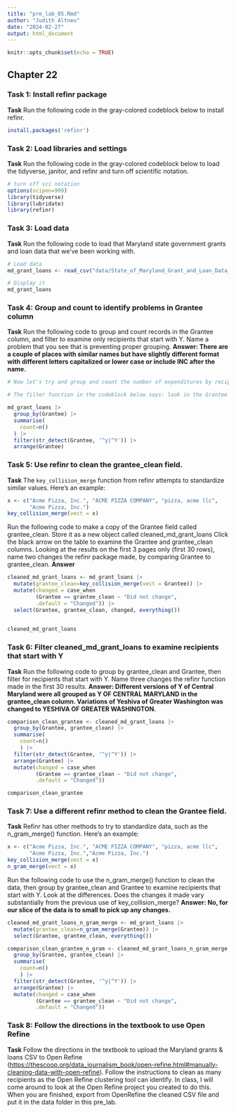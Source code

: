 ```yaml
---
title: "pre_lab_05.Rmd"
author: "Judith Altneu"
date: "2024-02-27"
output: html_document
---
```


```r
knitr::opts_chunk$set(echo = TRUE)
```

## Chapter 22

### Task 1: Install refinr package

**Task** Run the following code in the gray-colored codeblock below to install refinr.

```r
install.packages('refinr')
```

### Task 2: Load libraries and settings

**Task** Run the following code in the gray-colored codeblock below to load the tidyverse, janitor, and refinr and turn off scientific notation.

```r
# turn off sci notation
options(scipen=999)
library(tidyverse)
library(lubridate)
library(refinr)
```

### Task 3: Load data

**Task** Run the following code to load that Maryland state government grants and loan data that we've been working with.

```r
# Load data
md_grant_loans <- read_csv("data/State_of_Maryland_Grant_and_Loan_Data__FY2009_to_FY2022.csv")

# Display it
md_grant_loans

```

### Task 4: Group and count to identify problems in Grantee column

**Task** Run the following code to group and count records in the Grantee column, and filter to examine only recipients that start with Y. Name a problem that you see that is preventing proper grouping. **Answer: There are a couple of places with similar names but have slightly different format with different letters capitalized or lower case or include INC after the name.**

```r
# Now let's try and group and count the number of expenditures by recipient. To make it a bit more manageable, let's use another string function from `stringr` and filter for recipients that start with the uppercase "Y" or lowercase "y" using the function `str_detect()` with a regular expression.  

# The filter function in the codeblock below says: look in the Grantee column, and pluck out any value that starts with (the "^" symbol means "starts with") a lowercase "y" OR (the vertical "|", called a pipe, means OR) an uppercase "Y". 

md_grant_loans |>
  group_by(Grantee) |>
  summarise(
    count=n()
  ) |>
  filter(str_detect(Grantee, '^y|^Y')) |>
  arrange(Grantee)
```

### Task 5: Use refinr to clean the grantee_clean field.

**Task** The `key_collision_merge` function from refinr attempts to standardize similar values. Here's an example:

```r
x <- c("Acme Pizza, Inc.", "ACME PIZZA COMPANY", "pizza, acme llc",
       "Acme Pizza, Inc.")
key_collision_merge(vect = x)
```

Run the following code to make a copy of the Grantee field called grantee_clean. Store it as a new object called cleaned_md_grant_loans Click the black arrow on the table to examine the Grantee and grantee_clean columns. Looking at the results on the first 3 pages only (first 30 rows), name two changes the refinr package made, by comparing Grantee to grantee_clean. **Answer**

```r
cleaned_md_grant_loans <- md_grant_loans |>
  mutate(grantee_clean=key_collision_merge(vect = Grantee)) |>
  mutate(changed = case_when
         (Grantee == grantee_clean ~ "Did not change",
         .default = "Changed")) |>
  select(Grantee, grantee_clean, changed, everything())
  

cleaned_md_grant_loans
```

### Task 6: Filter cleaned_md_grant_loans to examine recipients that start with Y

**Task** Run the following code to group by grantee_clean and Grantee, then filter for recipients that start with Y. Name three changes the refinr function made in the first 30 results. **Answer: Different versions of Y of Central Maryland were all grouped as Y OF CENTRAL MARYLAND in the grantee_clean column. Variations of Yeshiva of Greater Washington was changed to YESHIVA OF GREATER WASHINGTON.**

```r
comparison_clean_grantee <- cleaned_md_grant_loans |>
  group_by(Grantee, grantee_clean) |>
  summarise(
    count=n()
    ) |>
  filter(str_detect(Grantee, '^y|^Y')) |>
  arrange(Grantee) |>
  mutate(changed = case_when
         (Grantee == grantee_clean ~ "Did not change",
         .default = "Changed"))

comparison_clean_grantee
```

### Task 7: Use a different refinr method to clean the Grantee field.

**Task** Refinr has other methods to try to standardize data, such as the n_gram_merge() function. Here's an example:

```r
x <- c("Acme Pizza, Inc.", "ACME PIZZA COMPANY", "pizza, acme llc",
       "Acme Pizza, Inc.","Acme Pizza, Inc.")
key_collision_merge(vect = x)
n_gram_merge(vect = x)
```

Run the following code to use the n_gram_merge() function to clean the data, then group by grantee_clean and Grantee to examine recipients that start with Y. Look at the differences. Does the changes it made vary substantially from the previous use of key_collision_merge? **Answer: No, for our slice of the data is to small to pick up any changes.**

```r
cleaned_md_grant_loans_n_gram_merge <- md_grant_loans |>
  mutate(grantee_clean=n_gram_merge(Grantee)) |>
  select(Grantee, grantee_clean, everything())

comparison_clean_grantee_n_gram <- cleaned_md_grant_loans_n_gram_merge |>
  group_by(Grantee, grantee_clean) |>
  summarise(
    count=n()
    ) |>
  filter(str_detect(Grantee, '^y|^Y')) |>
  arrange(Grantee) |>
  mutate(changed = case_when
         (Grantee == grantee_clean ~ "Did not change",
         .default = "Changed"))
```

### Task 8: Follow the directions in the textbook to use Open Refine

**Task** Follow the directions in the textbook to upload the Maryland grants & loans CSV to Open Refine (<https://thescoop.org/data_journalism_book/open-refine.html#manually-cleaning-data-with-open-refine>). Follow the instructions to clean as many recipients as the Open Refine clustering tool can identify. In class, I will come around to look at the Open Refine project you created to do this. When you are finished, export from OpenRefine the cleaned CSV file and put it in the data folder in this pre_lab.
